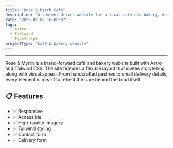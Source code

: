```yaml
---
title: "Rose & Myrrh Café"
description: "A content-driven website for a local café and bakery, delivering rich, narrative content to engage users."
date: "2025-01-08 16:00:07"
tags:
  - Astro
  - Tailwind
  - TypeScript
projectType: "Café & bakery website"
---
```



---

<div class="overflow-hidden">
  <a href="https://rose-and-myrrh.netlify.app/" target="_blank">
    <MdxPublicImage
      src="/clients/rose-myrrh-bakery/rose-and-myrrh.jpg"
      class="transition duration-700 ease-in-out hover:scale-110"
    />
  </a>
</div>

Rose & Myrrh is a brand-forward café and bakery website built with Astro and Tailwind CSS. The site features a flexible layout that invites storytelling
along with visual appeal. From handcrafted pastries to small delivery details, every element is meant to reflect the
care behind the food itself.

<section>
  <ArrowCardButton
    href="https://rose-and-myrrh.netlify.app/"
    text="Visit Live Site"
    openInNewTab
  />
</section>

## 📋 Features

- ✅ Responsive
- ✅ Accessible
- ✅ High-quality imagery
- ✅ Tailwind styling
- ✅ Contact form
- ✅ Delivery form
